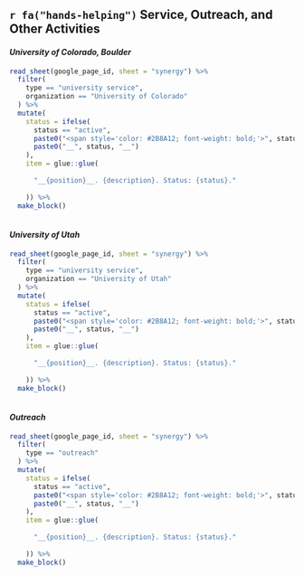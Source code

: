 ## `r fa("hands-helping")` Service, Outreach, and Other Activities

#### _University of Colorado, Boulder_

```r

read_sheet(google_page_id, sheet = "synergy") %>% 
  filter(
    type == "university service", 
    organization == "University of Colorado"
  ) %>% 
  mutate(
    status = ifelse(
      status == "active",
      paste0("<span style='color: #2B8A12; font-weight: bold;'>", status, "</span>"),
      paste0("__", status, "__")
    ),
    item = glue::glue(
      
      "__{position}__. {description}. Status: {status}."
      
    )) %>% 
  make_block()
  
```

#### _University of Utah_

```r

read_sheet(google_page_id, sheet = "synergy") %>% 
  filter(
    type == "university service", 
    organization == "University of Utah"
  ) %>% 
  mutate(
    status = ifelse(
      status == "active",
      paste0("<span style='color: #2B8A12; font-weight: bold;'>", status, "</span>"),
      paste0("__", status, "__")
    ),
    item = glue::glue(
      
      "__{position}__. {description}. Status: {status}."
      
    )) %>% 
  make_block()
  
```

#### _Outreach_

```r

read_sheet(google_page_id, sheet = "synergy") %>% 
  filter(
    type == "outreach"
  ) %>% 
  mutate(
    status = ifelse(
      status == "active",
      paste0("<span style='color: #2B8A12; font-weight: bold;'>", status, "</span>"),
      paste0("__", status, "__")
    ),
    item = glue::glue(
      
      "__{position}__. {description}. Status: {status}."
      
    )) %>% 
  make_block()
  
```